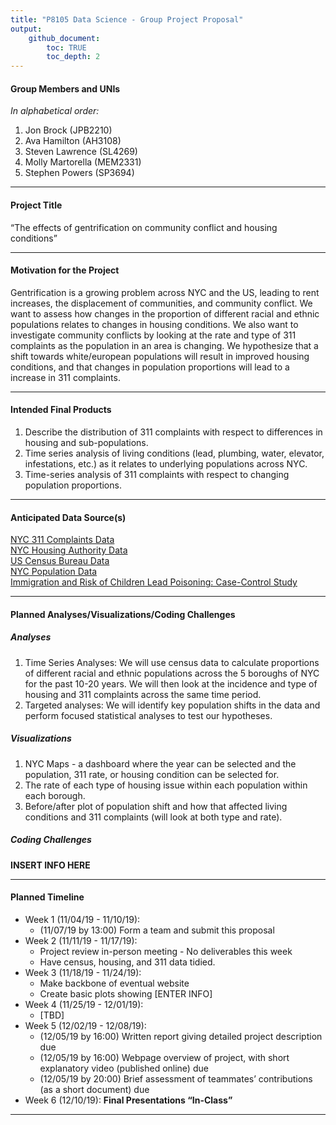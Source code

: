 ```yaml
---
title: "P8105 Data Science - Group Project Proposal"
output: 
    github_document:
        toc: TRUE
        toc_depth: 2
---
```


#### Group Members and UNIs  

*In alphabetical order:*  

1. Jon Brock (JPB2210)  
1. Ava Hamilton (AH3108)  
1. Steven Lawrence (SL4269)  
1. Molly Martorella (MEM2331)  
1. Stephen Powers (SP3694)

***  

#### Project Title  

"The effects of gentrification on community conflict and housing conditions"

***  

#### Motivation for the Project  

Gentrification is a growing problem across NYC and the US, leading to rent increases, the displacement of communities, and community conflict. We want to assess how changes in the proportion of different racial and ethnic populations relates to changes in housing conditions. We also want to investigate community conflicts by looking at the rate and type of 311 complaints as the population in an area is changing. We hypothesize that a shift towards white/european populations will result in improved housing conditions, and that changes in population proportions will lead to a increase in 311 complaints.

***

#### Intended Final Products  

1. Describe the distribution of 311 complaints with respect to differences in housing and sub-populations. 
1. Time series analysis of living conditions (lead, plumbing, water, elevator, infestations, etc.) as it relates to underlying populations across NYC.
1. Time-series analysis of 311 complaints with respect to changing population proportions.

***

#### Anticipated Data Source(s)  

[NYC 311 Complaints Data](https://data.cityofnewyork.us/d/erm2-nwe9/visualization)  
[NYC Housing Authority Data](https://data.cityofnewyork.us/Housing-Development/NYCHA-Development-Data-Book/evjd-dqpz)  
[US Census Bureau Data](https://www.census.gov/data/tables/time-series/demo/housing-patterns/housing-patterns-tables.html)  
[NYC Population Data](https://www1.nyc.gov/site/planning/planning-level/nyc-population/nyc-population.page)  
[Immigration and Risk of Children Lead Poisoning: Case-Control Study](https://ajph.aphapublications.org/doi/full/10.2105/AJPH.2006.093229)  

***  

#### Planned Analyses/Visualizations/Coding Challenges  
##### *Analyses*  

1. Time Series Analyses: We will use census data to calculate proportions of different racial and ethnic populations across the 5 boroughs of NYC for the past 10-20 years. We will then look at the incidence and type of housing and 311 complaints across the same time period.  
1. Targeted analyses: We will identify key population shifts in the data and perform focused statistical analyses to test our hypotheses.  

##### *Visualizations*  

1. NYC Maps - a dashboard where the year can be selected and the population, 311 rate, or housing condition can be selected for.  
1. The rate of each type of housing issue within each population within each borough.  
1. Before/after plot of population shift and how that affected living conditions and 311 complaints (will look at both type and rate).  

##### *Coding Challenges*  

**INSERT INFO HERE**  

***  

#### Planned Timeline  

- Week 1 (11/04/19 - 11/10/19):  
    - (11/07/19 by 13:00) Form a team and submit this proposal  
    
- Week 2 (11/11/19 - 11/17/19):  
    -  Project review in-person meeting - No deliverables this week
    -  Have census, housing, and 311 data tidied.
    
- Week 3 (11/18/19 - 11/24/19):
    -  Make backbone of eventual website
    -  Create basic plots showing [ENTER INFO]

- Week 4 (11/25/19 - 12/01/19):
    -  [TBD]

- Week 5 (12/02/19 - 12/08/19):
    - (12/05/19 by 16:00) Written report giving detailed project description due  
    - (12/05/19 by 16:00) Webpage overview of project, with short explanatory video (published online) due  
    - (12/05/19 by 20:00) Brief assessment of teammates' contributions (as a short document) due  
    
- Week 6 (12/10/19): **Final Presentations "In-Class"**

***  